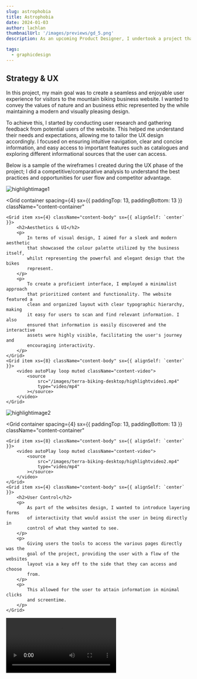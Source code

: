 ```yaml
---
slug: astrophobia
title: Astrophobia
date: 2024-01-03
author: lachlan
thumbnailUrl: '/images/previews/gd_5.png'
description: As an upcoming Product Designer, I undertook a project that focused on the UX and visual design of a sleek and modern mountain biking business that focused primarily on nature and the key values of a green economic initiative. As the designer I'm responsible for both engineering and creating an engaging user experience and a proficient interface for the brand that held both the companies values and aesthetic, as seen below.

tags:
  - graphicdesign
---
```


<div className="centered">
<h2>Strategy & UX</h2>

<p>In this project, my main goal was to create a seamless and enjoyable user experience for visitors to the mountain biking business website. I wanted to convey the values of nature and an business ethic represented by the while maintaining a modern and visually pleasing design.</p>

<p>To achieve this, I started by conducting user research and gathering feedback from potential users of the website. This helped me understand their needs and expectations, allowing me to tailor the UX design accordingly. I focused on ensuring intuitive navigation, clear and concise information, and easy access to important features such as catalogues and exploring different informational sources that the user can access.</p>

<p>Below is a sample of the wireframes I created during the UX phase of the project; I did a competitive/comparative analysis to understand the best practices and opportunities for user flow and competitor advantage.</p>

</div>

![highlightimage1](/images/terra-biking-desktop/highlightimage1.jpg)

<Grid
    container
    spacing={4}
    sx={{ paddingTop: 13, paddingBottom: 13 }}
    className="content-container"
>
    <Grid item xs={4} className="content-body" sx={{ alignSelf: `center` }}>
        <h2>Aesthetics & UI</h2>
        <p>
            In terms of visual design, I aimed for a sleek and modern aesthetic
            that showcased the colour palette utilized by the business itself,
            whilst representing the powerful and elegant design that the bikes
            represent.
        </p>
        <p>
            To create a proficient interface, I employed a minimalist approach
            that prioritized content and functionality. The website featured a
            clean and organized layout with clear typographic hierarchy, making
            it easy for users to scan and find relevant information. I also
            ensured that information is easily discovered and the interactive
            assets were highly visible, facilitating the user's journey and
            encouraging interactivity.
        </p>
    </Grid>
    <Grid item xs={8} className="content-body" sx={{ alignSelf: `center` }}>
        <video autoPlay loop muted className="content-video">
            <source
                src="/images/terra-biking-desktop/highlightvideo1.mp4"
                type="video/mp4"
            ></source>
        </video>
    </Grid>
</Grid>

![highlightimage2](/images/terra-biking-desktop/highlightimage2.jpg)

<Grid
    container
    spacing={4}
    sx={{ paddingTop: 13, paddingBottom: 13 }}
    className="content-container"
>
    <Grid item xs={8} className="content-body" sx={{ alignSelf: `center` }}>
        <video autoPlay loop muted className="content-video">
            <source
                src="/images/terra-biking-desktop/highlightvideo2.mp4"
                type="video/mp4"
            ></source>
        </video>
    </Grid>
    <Grid item xs={4} className="content-body" sx={{ alignSelf: `center` }}>
        <h2>User Control</h2>
        <p>
            As part of the websites design, I wanted to introduce layering forms
            of interactivity that would assist the user in being directly in
            control of what they wanted to see.
        </p>
        <p>
            Giving users the tools to access the various pages directly was the
            goal of the project, providing the user with a flow of the websites
            layout via a key off to the side that they can access and choose
            from.
        </p>
        <p>
            This allowed for the user to attain information in minimal clicks
            and screentime.
        </p>
    </Grid>
</Grid>

<video controls className="content-video">
    <source
        src="/images/terra-biking-desktop/highlightvideo3.mp4"
        type="video/mp4"
    ></source>
</video>
